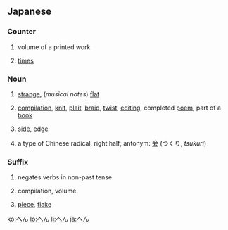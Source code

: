 ==Japanese==

===Counter===
{{ja-pos|h|counter|rom=-hen}}
# {{ja-def|編|篇}} volume of a printed work
# {{ja-def|遍}} [[time]]s

===Noun===
{{ja-noun|h|rom=hen}}
# {{ja-def|変}} [[strange]], (''musical notes'') [[flat]]
# {{ja-def|編}} [[compilation]], [[knit]], [[plait]], [[braid]], [[twist]], [[editing]], completed [[poem]], part of a [[book]]
# {{ja-def|辺}} [[side]], [[edge]]
# {{ja-def|偏}} a type of Chinese radical, right half; antonym: [[旁]] (つくり, ''tsukuri'')

===Suffix===
{{ja-pos|h|suffix|rom=-hen}}
# {{context|Kansai|lang=ja}} negates verbs in non-past tense  
# {{ja-def|編|篇}} compilation, volume
# {{ja-def|片}} [[piece]], [[flake]]

[[ko:へん]]
[[lo:へん]]
[[li:へん]]
[[ja:へん]]